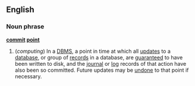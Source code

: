 ==English==
===Noun phrase===
'''[[commit]] [[point]]'''
#(''computing'') In a [[DBMS]], a point in time at which all [[update]]s to a [[database]], or group of [[record]]s in a database, are [[guarantee]]d to have been written to disk, and the [[journal]] or [[log]] records of that action have also been so committed. Future updates may be [[undone]] to that point if necessary.
